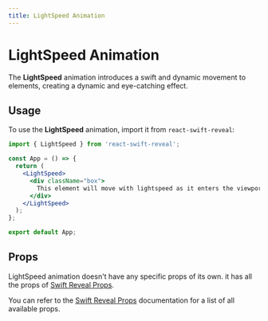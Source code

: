 ```yaml
---
title: LightSpeed Animation
---
```


# LightSpeed Animation

The **LightSpeed** animation introduces a swift and dynamic movement to elements, creating a dynamic and eye-catching effect.

## Usage

To use the **LightSpeed** animation, import it from `react-swift-reveal`:

```jsx
import { LightSpeed } from 'react-swift-reveal';

const App = () => {
  return (
    <LightSpeed>
      <div className="box">
        This element will move with lightspeed as it enters the viewport.
      </div>
    </LightSpeed>
  );
};

export default App;
```

## Props

LightSpeed animation doesn't have any specific props of its own.
it has all the props of [Swift Reveal Props](/animations/props).

You can refer to the [Swift Reveal Props](/animations/props) documentation for a list of all available props.